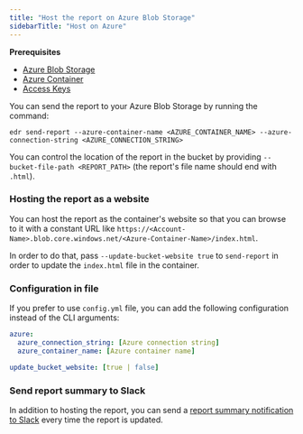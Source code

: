 ```yaml
---
title: "Host the report on Azure Blob Storage"
sidebarTitle: "Host on Azure"
---
```


<Info>

**Prerequisites**

- [Azure Blob Storage](https://learn.microsoft.com/en-us/azure/storage/common/storage-account-create?tabs=azure-portal)
- [Azure Container](https://learn.microsoft.com/en-us/azure/storage/blobs/blob-containers-portal)
- [Access Keys](https://learn.microsoft.com/en-us/azure/storage/common/storage-account-keys-manage?tabs=azure-portal)

</Info>

You can send the report to your Azure Blob Storage by running the command:

```shell
edr send-report --azure-container-name <AZURE_CONTAINER_NAME> --azure-connection-string <AZURE_CONNECTION_STRING>
```

You can control the location of the report in the bucket by providing `--bucket-file-path <REPORT_PATH>` (the report's file name should end with `.html`).

### Hosting the report as a website

You can host the report as the container's website so that you can browse to it with a constant URL
like `https://<Account-Name>.blob.core.windows.net/<Azure-Container-Name>/index.html`.

In order to do that, pass `--update-bucket-website true` to `send-report` in order to update the `index.html` file in
the container.

### Configuration in file

If you prefer to use `config.yml` file, you can add the following configuration instead of the CLI arguments:

```yml
azure:
  azure_connection_string: [Azure connection string]
  azure_container_name: [Azure container name]

update_bucket_website: [true | false]
```

### Send report summary to Slack

In addition to hosting the report, you can send a [report summary notification to Slack](/guides/share-observability-report/send-report-summary) every time the report is updated.
